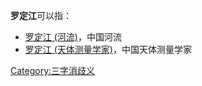 '''罗定江'''可以指：
* [[罗定江_(河流)|罗定江 (河流)]]，中国河流
* [[罗定江_(天体测量学家)|罗定江 (天体测量学家)]]，中国天体测量学家

{{disambig}}

[[Category:三字消歧义|Category:三字消歧义]]